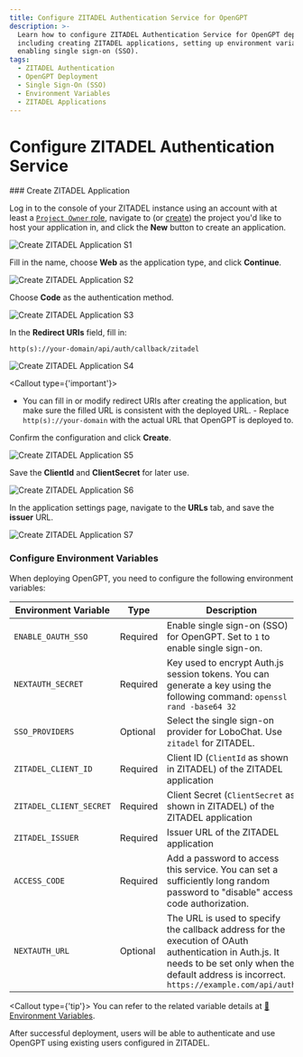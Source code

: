 ```yaml
---
title: Configure ZITADEL Authentication Service for OpenGPT
description: >-
  Learn how to configure ZITADEL Authentication Service for OpenGPT deployment,
  including creating ZITADEL applications, setting up environment variables, and
  enabling single sign-on (SSO).
tags:
  - ZITADEL Authentication
  - OpenGPT Deployment
  - Single Sign-On (SSO)
  - Environment Variables
  - ZITADEL Applications
---
```


# Configure ZITADEL Authentication Service

<Steps>
  ### Create ZITADEL Application

Log in to the console of your ZITADEL instance using an account with at least a [`Project Owner` role](https://zitadel.com/docs/guides/manage/console/managers#roles), navigate to (or [create](https://zitadel.com/docs/guides/manage/console/projects#create-a-project)) the project you'd like to host your application in, and click the **New** button to create an application.

<Image
  alt="Create ZITADEL Application S1"
  inStep
  src="https://github.com/lobehub/lobe-chat/assets/8692892/b05473ad-04a6-4ebc-9810-116c778d4448"
/>

Fill in the name, choose **Web** as the application type, and click **Continue**.

<Image
  alt="Create ZITADEL Application S2"
  inStep
  src="https://github.com/lobehub/lobe-chat/assets/8692892/5a0e6c58-9e6f-4ffb-8af2-32e48cfb45b0"
/>

Choose **Code** as the authentication method.

<Image
  alt="Create ZITADEL Application S3"
  inStep
  src="https://github.com/lobehub/lobe-chat/assets/8692892/14ecaa12-74a1-4e2f-b171-9d9ac09d3d63"
/>

In the **Redirect URIs** field, fill in:

```
http(s)://your-domain/api/auth/callback/zitadel
```

<Image
  alt="Create ZITADEL Application S4"
  inStep
  src="https://github.com/lobehub/lobe-chat/assets/8692892/4ff3c3a0-9ca0-45ff-8f3a-219f4445098b"
/>

<Callout type={'important'}>
  - You can fill in or modify redirect URIs after creating the application, but make sure the filled
  URL is consistent with the deployed URL. - Replace `http(s)://your-domain` with the actual URL
  that OpenGPT is deployed to.
</Callout>

Confirm the configuration and click **Create**.

<Image
  alt="Create ZITADEL Application S5"
  inStep
  src="https://github.com/lobehub/lobe-chat/assets/8692892/bee24764-aa42-47d9-ad43-bcb8e7b35bc3"
/>

Save the **ClientId** and **ClientSecret** for later use.

<Image
  alt="Create ZITADEL Application S6"
  inStep
  src="https://github.com/lobehub/lobe-chat/assets/8692892/407b4eed-7f21-4aa6-b68f-9bae2faf09d0"
/>

In the application settings page, navigate to the **URLs** tab, and save the **issuer** URL.

<Image
  alt="Create ZITADEL Application S7"
  inStep
  src="https://github.com/lobehub/lobe-chat/assets/8692892/d12a2661-7b98-484f-8f3d-07e84d42ae08"
/>

### Configure Environment Variables

When deploying OpenGPT, you need to configure the following environment variables:

| Environment Variable | Type | Description |
| --- | --- | --- |
| `ENABLE_OAUTH_SSO` | Required | Enable single sign-on (SSO) for OpenGPT. Set to `1` to enable single sign-on. |
| `NEXTAUTH_SECRET` | Required | Key used to encrypt Auth.js session tokens. You can generate a key using the following command: `openssl rand -base64 32` |
| `SSO_PROVIDERS` | Optional | Select the single sign-on provider for LoboChat. Use `zitadel` for ZITADEL. |
| `ZITADEL_CLIENT_ID` | Required | Client ID (`ClientId` as shown in ZITADEL) of the ZITADEL application |
| `ZITADEL_CLIENT_SECRET` | Required | Client Secret (`ClientSecret` as shown in ZITADEL) of the ZITADEL application |
| `ZITADEL_ISSUER` | Required | Issuer URL of the ZITADEL application |
| `ACCESS_CODE` | Required | Add a password to access this service. You can set a sufficiently long random password to "disable" access code authorization. |
| `NEXTAUTH_URL` | Optional | The URL is used to specify the callback address for the execution of OAuth authentication in Auth.js. It needs to be set only when the default address is incorrect. `https://example.com/api/auth` |

  <Callout type={'tip'}>
    You can refer to the related variable details at [📘Environment Variables](/docs/self-hosting/environment-variables/auth#zitadel).

</Callout>
</Steps>

<Callout>
  After successful deployment, users will be able to authenticate and use OpenGPT using existing
  users configured in ZITADEL.
</Callout>
